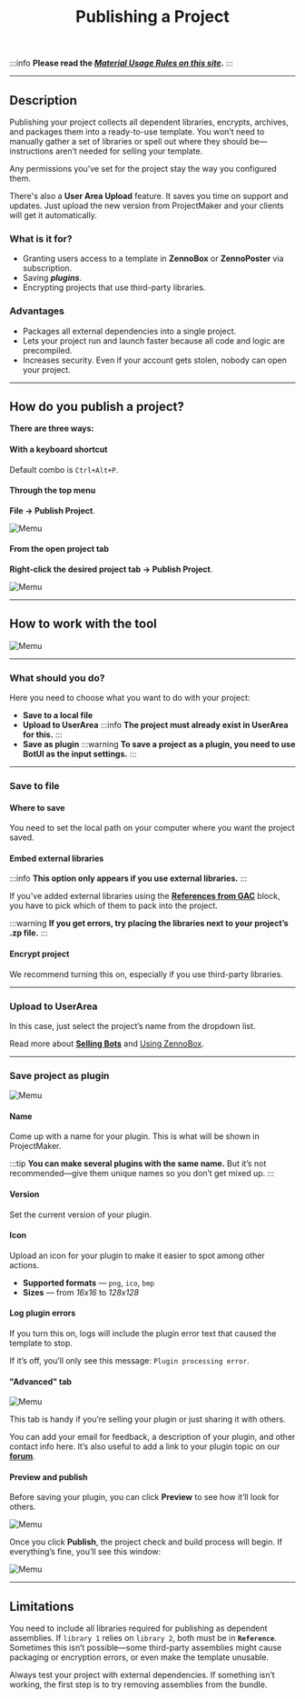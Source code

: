 ﻿---
sidebar_position: 4
title: Publishing a Project
description: How do I publish my project?
---
:::info **Please read the [*Material Usage Rules on this site*](../Disclaimer).**
:::
_______________________________________________  
## Description
Publishing your project collects all dependent libraries, encrypts, archives, and packages them into a ready-to-use template. You won’t need to manually gather a set of libraries or spell out where they should be—instructions aren’t needed for selling your template.

Any permissions you’ve set for the project stay the way you configured them.

There's also a **User Area Upload** feature. It saves you time on support and updates. Just upload the new version from ProjectMaker and your clients will get it automatically.

### What is it for?
- Granting users access to a template in **ZennoBox** or **ZennoPoster** via subscription.
- Saving ***plugins***.
- Encrypting projects that use third-party libraries.

### Advantages
- Packages all external dependencies into a single project.
- Lets your project run and launch faster because all code and logic are precompiled.
- Increases security. Even if your account gets stolen, nobody can open your project.
_______________________________________________
## How do you publish a project?
**There are three ways:**
#### With a keyboard shortcut
Default combo is `Ctrl+Alt+P`.

#### Through the top menu
**File → Publish Project**.

![Memu](./assets/Publishing/Publishing_pic1.png)

#### From the open project tab
**Right-click the desired project tab → Publish Project**.

![Memu](./assets/Publishing/Publishing_pic2.png)
_______________________________________________
## How to work with the tool
![Memu](./assets/Publishing/Publishing_pic3.png)
_______________________________________________
### What should you do?
Here you need to choose what you want to do with your project:
- **Save to a local file**
- **Upload to UserArea**
:::info **The project must already exist in UserArea for this.**
:::
- **Save as plugin**
:::warning **To save a project as a plugin, you need to use BotUI as the input settings.**
:::
_______________________________________________
### Save to file
#### Where to save
You need to set the local path on your computer where you want the project saved.

#### Embed external libraries
:::info **This option only appears if you use external libraries.**
:::

If you've added external libraries using the [**References from GAC**](../Project%20Editor/CustomCode/GAC_reference) block, you have to pick which of them to pack into the project.

:::warning **If you get errors, try placing the libraries next to your project’s .zp file.**
:::

#### Encrypt project
We recommend turning this on, especially if you use third-party libraries.
_______________________________________________
### Upload to UserArea
In this case, just select the project’s name from the dropdown list.

Read more about [**Selling Bots**](https://zennolab.atlassian.net/wiki/spaces/RU/pages/494895200) and [Using ZennoBox](https://zennolab.atlassian.net/wiki/spaces/RU/pages/495386651).
_______________________________________________
### Save project as plugin
![Memu](./assets/Publishing/Publishing_pic4.png)

#### Name
Come up with a name for your plugin. This is what will be shown in ProjectMaker.

:::tip **You can make several plugins with the same name.**
But it’s not recommended—give them unique names so you don’t get mixed up.
:::

#### Version
Set the current version of your plugin.

#### Icon
Upload an icon for your plugin to make it easier to spot among other actions.
- **Supported formats** — `png`, `ico`, `bmp`
- **Sizes** — from *16x16* to *128x128*

#### Log plugin errors
If you turn this on, logs will include the plugin error text that caused the template to stop.

If it’s off, you’ll only see this message: `Plugin processing error`.

#### "Advanced" tab
![Memu](./assets/Publishing/Publishing_pic5.png)

This tab is handy if you’re selling your plugin or just sharing it with others.

You can add your email for feedback, a description of your plugin, and other contact info here. It’s also useful to add a link to your plugin topic on our [**forum**](https://zenno.club/discussion/).

#### Preview and publish
Before saving your plugin, you can click **Preview** to see how it’ll look for others.

![Memu](./assets/Publishing/Publishing_pic6.png)

Once you click **Publish**, the project check and build process will begin. If everything’s fine, you’ll see this window:

![Memu](./assets/Publishing/Publishing_pic7.png)
_______________________________________________
## Limitations
You need to include all libraries required for publishing as dependent assemblies. If `library 1` relies on `library 2`, both must be in **`Reference`**. Sometimes this isn’t possible—some third-party assemblies might cause packaging or encryption errors, or even make the template unusable.

Always test your project with external dependencies. If something isn’t working, the first step is to try removing assemblies from the bundle.